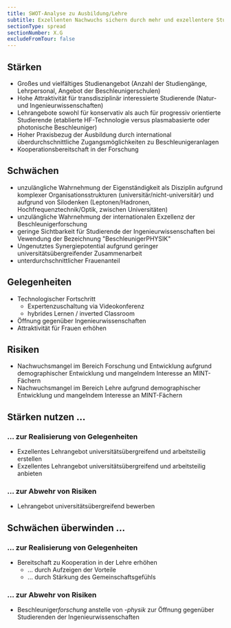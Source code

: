 ```yaml
---
title: SWOT-Analyse zu Ausbildung/Lehre
subtitle: Exzellenten Nachwuchs sichern durch mehr und exzellentere Studierende aufgrund optimierter Lehre, Erschließung neuer Zielgruppem und unversitätsübergreifender Werbemaßnahmnen
sectionType: spread
sectionNumber: X.G
excludeFromTour: false
---
```


<div class="spread--left spread-area--c-1-under-header">

## Stärken

* Großes und vielfältiges Studienangebot (Anzahl der Studiengänge, Lehrpersonal, Angebot der Beschleunigerschulen)
* Hohe Attraktivität für transdisziplinär interessierte Studierende (Natur- und Ingenieurwissenschaften)
* Lehrangebote sowohl für konservativ als auch für progressiv orientierte Studierende (etablierte HF-Technologie versus plasmabasierte oder photonische Beschleuniger)
* Hoher Praxisbezug der Ausbildung durch international überdurchschnittliche Zugangsmöglichkeiten zu Beschleunigeranlagen
* Kooperationsbereitschaft in der Forschung

## Schwächen

* unzulängliche Wahrnehmung der Eigenständigkeit als Disziplin aufgrund komplexer Organisationsstrukturen (universitär/nicht-universitär) und aufgrund von Silodenken (Leptonen/Hadronen, Hochfrequenztechnik/Optik, zwischen Universitäten)
* unzulängliche Wahrnehmung der internationalen Exzellenz der Beschleunigerforschung
* geringe Sichtbarkeit für Studierende der Ingenieurwissenschaften bei Vewendung der Bezeichnung "BeschleunigerPHYSIK"
* Ungenutztes Synergiepotential aufgrund geringer universitätsübergreifender Zusammenarbeit
* unterdurchschnittlicher Frauenanteil


</div>

<div class="spread--left spread-area--c-2-under-header">


## Gelegenheiten

* Technologischer Fortschritt
  * Expertenzuschaltung via Videokonferenz
  * hybrides Lernen / inverted Classroom
* Öffnung gegenüber Ingenieurwissenschaften
* Attraktivität für Frauen erhöhen

## Risiken

* Nachwuchsmangel im Bereich Forschung und Entwicklung aufgrund demographischer Entwicklung und mangelndem Interesse an MINT-Fächern
* Nachwuchsmangel im Bereich Lehre aufgrund demographischer Entwicklung und mangelndem Interesse an MINT-Fächern




</div>

<div class="spread--left spread-area--c-3-under-header">

## Stärken nutzen ...

### ... zur Realisierung von Gelegenheiten

* Exzellentes Lehrangebot universitätsübergreifend und arbeitsteilig erstellen
* Exzellentes Lehrangebot universitätsübergreifend und arbeitsteilig anbieten



### ... zur Abwehr von Risiken

* Lehrangebot universitätsübergreifend bewerben

## Schwächen überwinden ...

### ... zur Realisierung von Gelegenheiten

* Bereitschaft zu Kooperation in der Lehre erhöhen 
  * ... durch Aufzeigen der Vorteile
  * ... durch Stärkung des Gemeinschaftsgefühls

### ... zur Abwehr von Risiken

* Beschleuniger*forschung* anstelle von *-physik* zur Öffnung gegenüber Studierenden der Ingenieurwissenschaften



</div>
